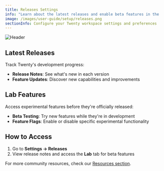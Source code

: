 ```yaml
---
title: Releases Settings
info: "Learn about the latest releases and enable beta features in the Lab."
image: /images/user-guide/setup/releases.png
sectionInfo: Configure your Twenty workspace settings and preferences
---
```

<Frame>
  <img src="/images/user-guide/setup/releases.png" alt="Header" />
</Frame>

## Latest Releases

Track Twenty's development progress:
- **Release Notes**: See what's new in each version
- **Feature Updates**: Discover new capabilities and improvements

## Lab Features

Access experimental features before they're officially released:
- **Beta Testing**: Try new features while they're in development
- **Feature Flags**: Enable or disable specific experimental functionality

## How to Access

1. Go to **Settings → Releases**
2. View release notes and access the **Lab** tab for beta features


For more community resources, check our [Resources section](/user-guide/section/resources).



